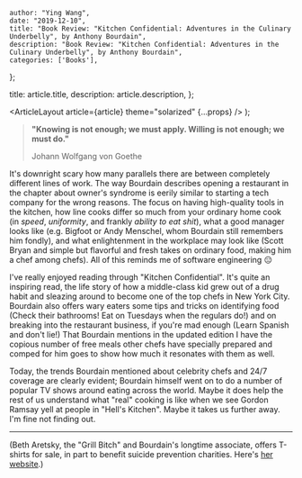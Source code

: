 
    author: "Ying Wang",
    date: "2019-12-10",
    title: "Book Review: "Kitchen Confidential: Adventures in the Culinary Underbelly", by Anthony Bourdain",
    description: "Book Review: "Kitchen Confidential: Adventures in the Culinary Underbelly", by Anthony Bourdain",
    categories: ['Books'],
};

  title: article.title,
  description: article.description,
};

  <ArticleLayout article={article} theme="solarized" {...props} />
);

> **"Knowing is not enough; we must apply. Willing is not enough; we must do."**
>
> Johann Wolfgang von Goethe

It's downright scary how many parallels there are between completely different
lines of work. The way Bourdain describes opening a restaurant in the chapter
about owner's syndrome is eerily similar to starting a tech company for the
wrong reasons. The focus on having high-quality tools in the kitchen, how line
cooks differ so much from your ordinary home cook (in _speed_, _uniformity_, and
frankly _ability to eat shit_), what a good manager looks like (e.g. Bigfoot or
Andy Menschel, whom Bourdain still remembers him fondly), and what enlightenment
in the workplace may look like (Scott Bryan and simple but flavorful and fresh
takes on ordinary food, making him a chef among chefs). All of this reminds me
of software engineering :expressionless:

I've really enjoyed reading through "Kitchen Confidential". It's quite an
inspiring read, the life story of how a middle-class kid grew out of a drug
habit and sleazing around to become one of the top chefs in New York City.
Bourdain also offers wary eaters some tips and tricks on identifying food (Check
their bathrooms! Eat on Tuesdays when the regulars do!) and on breaking into the
restaurant business, if you're mad enough (Learn Spanish and don't lie!) That
Bourdain mentions in the updated edition I have the copious number of free meals
other chefs have specially prepared and comped for him goes to show how much it
resonates with them as well.

Today, the trends Bourdain mentioned about celebrity chefs and 24/7 coverage are
clearly evident; Bourdain himself went on to do a number of popular TV shows
around eating across the world. Maybe it does help the rest of us understand
what "real" cooking is like when we see Gordon Ramsay yell at people in "Hell's
Kitchen". Maybe it takes us further away. I'm fine not finding out.

---

(Beth Aretsky, the "Grill Bitch" and Bourdain's longtime associate, offers
T-shirts for sale, in part to benefit suicide prevention charities. Here's [her
website](https://grillbitch.org/).)
